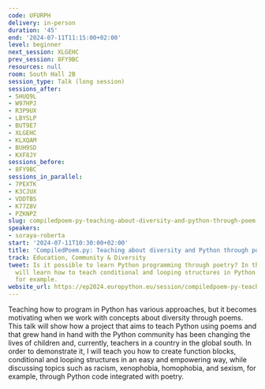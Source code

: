 ```yaml
---
code: UFURPH
delivery: in-person
duration: '45'
end: '2024-07-11T11:15:00+02:00'
level: beginner
next_session: XLGEHC
prev_session: 8FY9BC
resources: null
room: South Hall 2B
session_type: Talk (long session)
sessions_after:
- SHUQ9L
- W97HPJ
- R3P9UX
- LBYSLP
- BUT9E7
- XLGEHC
- KLXQAM
- BUH9SD
- KXF8JY
sessions_before:
- 8FY9BC
sessions_in_parallel:
- 7PEXTK
- K3CJUX
- VDDTBS
- K77Z8V
- PZKNPZ
slug: compiledpoem-py-teaching-about-diversity-and-python-through-poem
speakers:
- soraya-roberta
start: '2024-07-11T10:30:00+02:00'
title: 'CompiledPoem.py: Teaching about diversity and Python through poem'
track: Education, Community & Diversity
tweet: Is it possible to learn Python programming through poetry? In this talk, you
  will learn how to teach conditional and looping structures in Python with diversity,
  for example.
website_url: https://ep2024.europython.eu/session/compiledpoem-py-teaching-about-diversity-and-python-through-poem
---
```


Teaching how to program in Python has various approaches, but it becomes motivating when we work with concepts about diversity through poems. This talk will show how a project that aims to teach Python using poems and that grew hand in hand with the Python community has been changing the lives of children and, currently, teachers in a country in the global south. In order to demonstrate it, I will teach you how to create function blocks, conditional and looping structures in an easy and empowering way, while discussing topics such as racism, xenophobia, homophobia, and sexism, for example, through Python code integrated with poetry.
